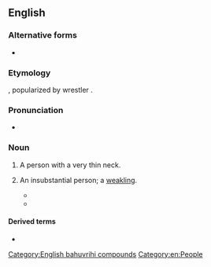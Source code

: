 {{also|pencilneck}}
==English==

===Alternative forms===
* {{alter|en|pencilneck|pencil neck}}

===Etymology===
{{compound|en|pencil|neck}}, popularized by wrestler {{w|Freddie Blassie}}.

===Pronunciation===
* {{audio|en|En-au-pencil-neck.ogg|Audio (AU)}}

===Noun===
{{en-noun|head=[[pencil]]-[[neck]]}}

# {{lb|en|informal}} A person with a very thin neck.
# {{lb|en|idiomatic|US|pejorative}} An insubstantial person; a [[weakling]].
#: {{ux|en|That '''pencil-neck''' from systems isn't going to tell me what I can't do.}}
#* {{quote-song|en|year=1977|title=Pencil Neck Geek|author=Pete Cicero; Martin Margulies|artist={{w|Freddie Blassie}} & The Geekettes|passage=Mom said, “Sell it to the circus, what the heck.” / Dad said, “Nope, this one's a '''pencil neck''' / And if there's one thing lower than a side show freak / It's a grit eatin', scum suckin', '''pencil neck''' geek.”}}
#* {{quote-book|en|quotee=Donald Trump|author=Kevin Sullivan|title=Trump on Trial|year=2020|publisher=Simon and Schuster|pageurl=https://books.google.com/books?id=Bw_rDwAAQBAJ&pg=PA217&dq=%22pencil-neck%22&hl=&cd=20&source=gbs_api#v=onepage&q=%22pencil-neck%22&f=false|isbn=978-1-9821-5301-4|author2=Mary Jordan|page=217|passage=On Thursday, March 28, Trump took the stage in Grand Rapids, Michigan, for a  campaign rally, where he unleashed a new schoolyard nickname: “little '''pencil-neck''' Adam Schiff.”}}

====Derived terms====
* {{l|en|pencil-necked}}

[[Category:English bahuvrihi compounds]]
[[Category:en:People]]
